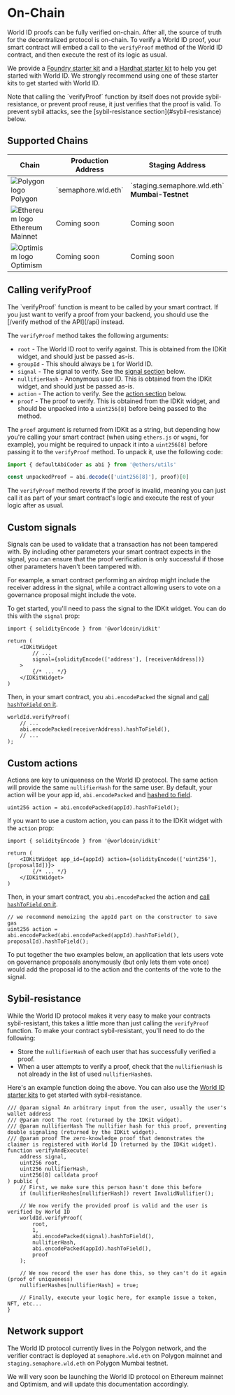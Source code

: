 # On-Chain

World ID proofs can be fully verified on-chain. After all, the source of truth for the decentralized protocol is on-chain. To verify a World ID proof, your smart contract will embed a call to the `verifyProof` method of the World ID contract, and then execute the rest of its logic as usual.

We provide a [Foundry starter kit](https://github.com/worldcoin/world-id-starter) and a [Hardhat starter kit](https://github.com/worldcoin/world-id-starter-hardhat) to help you get started with World ID. We strongly recommend using one of these starter kits to get started with World ID.

<Note type="warning">
	Note that calling the `verifyProof` function by itself does not provide sybil-resistance, or prevent proof reuse, it
	just verifies that the proof is valid. To prevent sybil attacks, see the [sybil-resistance
	section](#sybil-resistance) below.
</Note>

## Supported Chains

<table>
  <thead>
    <tr>
      <th>Chain</th>
      <th>Production Address</th>
      <th>Staging Address</th>
    </tr>
  </thead>
  <tbody>
    <tr>
      <td className="align-middle"><img src="/icons/polygon.svg" alt="Polygon logo" className="h-8 w-8 m-0 mr-2 inline" />Polygon</td>
      <td className="align-middle">`semaphore.wld.eth`</td>
      <td className="align-middle">`staging.semaphore.wld.eth`<div><b>Mumbai-Testnet</b></div></td>
    </tr>
    <tr>
      <td className="flex items-center"><img src="/icons/ethereum.svg" alt="Ethereum logo" className="h-8 w-8 m-0 mr-2" /> Ethereum Mainnet</td>
      <td className="align-middle">
        <Tag>Coming soon</Tag>
      </td>
      <td className="align-middle">
        <Tag>Coming soon</Tag>
      </td>
    </tr>
    <tr>
      <td className="flex items-center"><img src="/icons/optimism.svg" alt="Optimism logo" className="h-8 w-8 m-0 mr-2" /> Optimism</td>
      <td className="align-middle">
        <Tag>Coming soon</Tag>
      </td>
      <td className="align-middle">
        <Tag>Coming soon</Tag>
      </td>
    </tr>

  </tbody>
</table>

## Calling verifyProof

<Note>
	The `verifyProof` function is meant to be called by your smart contract. If you just want to verify a proof from
	your backend, you should use the [/verify method of the API](/api) instead.
</Note>

The `verifyProof` method takes the following arguments:

-   `root` - The World ID root to verify against. This is obtained from the IDKit widget, and should just be passed as-is.
-   `groupId` - This should always be `1` for World ID.
-   `signal` - The signal to verify. See the [signal section](#custom-signals) below.
-   `nullifierHash` - Anonymous user ID. This is obtained from the IDKit widget, and should just be passed as-is.
-   `action` - The action to verify. See the [action section](#custom-actions) below.
-   `proof` - The proof to verify. This is obtained from the IDKit widget, and should be unpacked into a `uint256[8]` before being passed to the method.

The `proof` argument is returned from IDKit as a string, but depending how you're calling your smart contract (when using `ethers.js` or `wagmi`, for example), you might be required to unpack it into a `uint256[8]` before passing it to the `verifyProof` method. To unpack it, use the following code:

```ts
import { defaultAbiCoder as abi } from '@ethers/utils'

const unpackedProof = abi.decode(['uint256[8]'], proof)[0]
```

The `verifyProof` method reverts if the proof is invalid, meaning you can just call it as part of your smart contract's logic and execute the rest of your logic after as usual.

## Custom signals

Signals can be used to validate that a transaction has not been tampered with. By including other parameters your smart contract expects in the signal, you can ensure that the proof verification is only successful if those other parameters haven't been tampered with.

For example, a smart contract performing an airdrop might include the receiver address in the signal, while a contract allowing users to vote on a governance proposal might include the vote.

To get started, you'll need to pass the signal to the IDKit widget. You can do this with the `signal` prop:

```tsx focus=1,6
import { solidityEncode } from '@worldcoin/idkit'

return (
	<IDKitWidget
		// ...
		signal={solidityEncode(['address'], [receiverAddress])}
	>
		{/* ... */}
	</IDKitWidget>
)
```

Then, in your smart contract, you `abi.encodePacked` the signal and [call `hashToField` on it](https://github.com/worldcoin/world-id-starter/blob/main/src/helpers/ByteHasher.sol).

```solidity
worldId.verifyProof(
    // ...
    abi.encodePacked(receiverAddress).hashToField(),
    // ...
);
```

## Custom actions

Actions are key to uniqueness on the World ID protocol. The same action will provide the same `nullifierHash` for the same user. By default, your action will be your app id, `abi.encodePacked` and [hashed to field](https://github.com/worldcoin/world-id-starter/blob/main/src/helpers/ByteHasher.sol).

```solidity
uint256 action = abi.encodePacked(appId).hashToField();
```

If you want to use a custom action, you can pass it to the IDKit widget with the `action` prop:

```tsx focus=1,4,6
import { solidityEncode } from '@worldcoin/idkit'

return (
	<IDKitWidget app_id={appId} action={solidityEncode(['uint256'], [proposalId])}>
		{/* ... */}
	</IDKitWidget>
)
```

Then, in your smart contract, you `abi.encodePacked` the action and [call `hashToField` on it](https://github.com/worldcoin/world-id-starter/blob/main/src/helpers/ByteHasher.sol).

```solidity
// we recommend memoizing the appId part on the constructor to save gas
uint256 action = abi.encodePacked(abi.encodePacked(appId).hashToField(), proposalId).hashToField();
```

<Note>
	To put together the two examples below, an application that lets users vote on governance proposals anonymously (but
	only lets them vote once) would add the proposal id to the action and the contents of the vote to the signal.
</Note>

## Sybil-resistance

While the World ID protocol makes it very easy to make your contracts sybil-resistant, this takes a little more than just calling the `verifyProof` function. To make your contract sybil-resistant, you'll need to do the following:

-   Store the `nullifierHash` of each user that has successfully verified a proof.
-   When a user attempts to verify a proof, check that the `nullifierHash` is not already in the list of used `nullifierHash`es.

Here's an example function doing the above. You can also use the [World ID starter kits](#on-chain) to get started with sybil-resistance.

```solidity
/// @param signal An arbitrary input from the user, usually the user's wallet address
/// @param root The root (returned by the IDKit widget).
/// @param nullifierHash The nullifier hash for this proof, preventing double signaling (returned by the IDKit widget).
/// @param proof The zero-knowledge proof that demonstrates the claimer is registered with World ID (returned by the IDKit widget).
function verifyAndExecute(
    address signal,
    uint256 root,
    uint256 nullifierHash,
    uint256[8] calldata proof
) public {
    // First, we make sure this person hasn't done this before
    if (nullifierHashes[nullifierHash]) revert InvalidNullifier();

    // We now verify the provided proof is valid and the user is verified by World ID
    worldId.verifyProof(
        root,
        1,
        abi.encodePacked(signal).hashToField(),
        nullifierHash,
        abi.encodePacked(appId).hashToField(),
        proof
    );

    // We now record the user has done this, so they can't do it again (proof of uniqueness)
    nullifierHashes[nullifierHash] = true;

    // Finally, execute your logic here, for example issue a token, NFT, etc...
}
```

## Network support

The World ID protocol currently lives in the Polygon network, and the verifier contract is deployed at `semaphore.wld.eth` on Polygon mainnet and `staging.semaphore.wld.eth` on Polygon Mumbai testnet.

We will very soon be launching the World ID protocol on Ethereum mainnet and Optimism, and will update this documentation accordingly.
